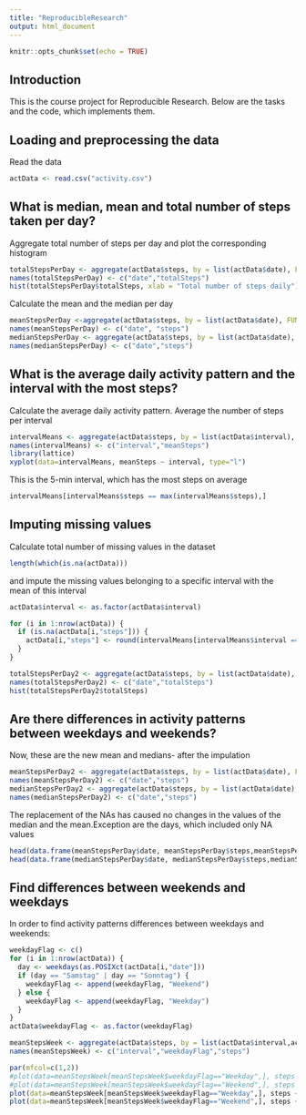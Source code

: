 ```yaml
---
title: "ReproducibleResearch"
output: html_document
---
```


```r
knitr::opts_chunk$set(echo = TRUE)
```

## Introduction
This is the course project for Reproducible Research. Below are the tasks and the code, which implements them.

## Loading and preprocessing the data
Read the data
```r
actData <- read.csv("activity.csv")
```

## What is median, mean and total number of steps taken per day?
Aggregate total number of steps per day and plot the corresponding histogram
```r
totalStepsPerDay <- aggregate(actData$steps, by = list(actData$date), FUN = sum)
names(totalStepsPerDay) <- c("date","totalSteps")
hist(totalStepsPerDay$totalSteps, xlab = "Total number of steps daily")
```

Calculate the mean and the median per day
```r
meanStepsPerDay <-aggregate(actData$steps, by = list(actData$date), FUN = mean, na.rm=TRUE)
names(meanStepsPerDay) <- c("date", "steps")
medianStepsPerDay <- aggregate(actData$steps, by = list(actData$date), FUN = median, na.rm=TRUE)
names(medianStepsPerDay) <- c("date","steps")
```

## What is the average daily activity pattern and the interval with the most steps?
Calculate the average daily activity pattern. Average the number of steps per interval
```r
intervalMeans <- aggregate(actData$steps, by = list(actData$interval), mean, na.rm = TRUE)
names(intervalMeans) <- c("interval","meanSteps")
library(lattice)
xyplot(data=intervalMeans, meanSteps ~ interval, type="l")
```

This is the 5-min interval, which has the most steps on average
```r
intervalMeans[intervalMeans$steps == max(intervalMeans$steps),]
```

## Imputing missing values
Calculate  total number of missing values in the dataset
```r
length(which(is.na(actData)))
```

and impute the missing values belonging to a specific interval with the mean of this interval
```r
actData$interval <- as.factor(actData$interval)

for (i in 1:nrow(actData)) {
  if (is.na(actData[i,"steps"])) {
    actData[i,"steps"] <- round(intervalMeans[intervalMeans$interval == actData[i,"interval"], "meanSteps"])
  }
}

totalStepsPerDay2 <- aggregate(actData$steps, by = list(actData$date), FUN = sum)
names(totalStepsPerDay2) <- c("date","totalSteps")
hist(totalStepsPerDay2$totalSteps)
```
## Are there differences in activity patterns between weekdays and weekends?
Now, these are the new mean and medians- after the impulation
``` r
meanStepsPerDay2 <- aggregate(actData$steps, by = list(actData$date), FUN = mean)
names(meanStepsPerDay2) <- c("date","steps")
medianStepsPerDay2 <- aggregate(actData$steps, by = list(actData$date), FUN = median)
names(medianStepsPerDay2) <- c("date","steps")
```

The replacement of the NAs has caused no changes in the values of the median and the mean.Exception are the days, which included only NA values
``` r
head(data.frame(meanStepsPerDay$date, meanStepsPerDay$steps,meanStepsPerDay2$steps))
head(data.frame(medianStepsPerDay$date, medianStepsPerDay$steps,medianStepsPerDay2$steps))
```
## Find differences between weekends and weekdays
In order to find activity patterns differences between weekdays and weekends:
``` r
weekdayFlag <- c()
for (i in 1:nrow(actData)) {
  day <- weekdays(as.POSIXct(actData[i,"date"]))
  if (day == "Samstag" | day == "Sonntag") {
    weekdayFlag <- append(weekdayFlag, "Weekend")
  } else {
    weekdayFlag <- append(weekdayFlag, "Weekday")
  }
}
actData$weekdayFlag <- as.factor(weekdayFlag)

meanStepsWeek <- aggregate(actData$steps, by = list(actData$interval,actData$weekdayFlag), FUN = mean)
names(meanStepsWeek) <- c("interval","weekdayFlag","steps")

par(mfcol=c(1,2))
#plot(data=meanStepsWeek[meanStepsWeek$weekdayFlag=="Weekday",], steps ~ interval, type="l", ylim=c(400))
#plot(data=meanStepsWeek[meanStepsWeek$weekdayFlag=="Weekend",], steps ~ interval, type="l", xaxt= "n" , ylim = c(400))
plot(data=meanStepsWeek[meanStepsWeek$weekdayFlag=="Weekday",], steps ~ interval, type="l")
plot(data=meanStepsWeek[meanStepsWeek$weekdayFlag=="Weekend",], steps ~ interval, type="l")
``` 



